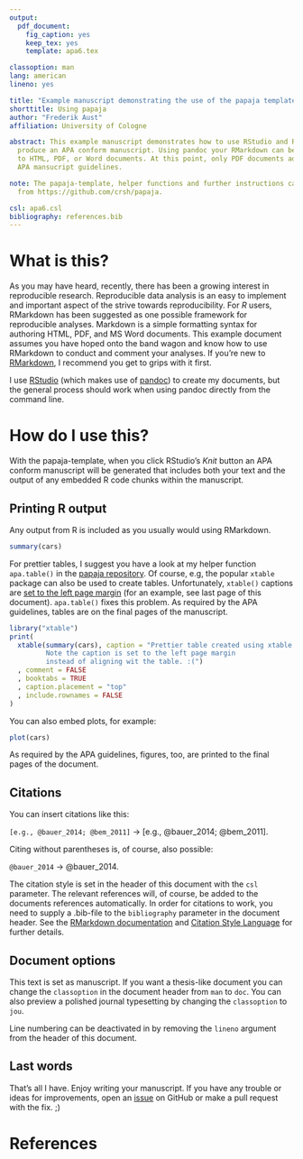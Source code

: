 ```yaml
---
output:
  pdf_document:
    fig_caption: yes
    keep_tex: yes
    template: apa6.tex

classoption: man
lang: american
lineno: yes

title: "Example manuscript demonstrating the use of the papaja template"
shorttitle: Using papaja
author: "Frederik Aust"
affiliation: University of Cologne

abstract: This example manuscript demonstrates how to use RStudio and RMarkdown to
  produce an APA conform manuscript. Using pandoc your RMarkdown can be converted
  to HTML, PDF, or Word documents. At this point, only PDF documents adhere to the
  APA mansucript guidelines.

note: The papaja-template, helper functions and further instructions can be retrieved
  from https://github.com/crsh/papaja.

csl: apa6.csl
bibliography: references.bib
---
```


# What is this?
As you may have heard, recently, there has been a growing interest in reproducible research. Reproducible data analysis is an easy to implement and important aspect of the strive towards reproducibility. For *R* users, RMarkdown has been suggested as one possible framework for reproducible analyses. Markdown is a simple formatting syntax for authoring HTML, PDF, and MS Word documents. This example document assumes you have hoped onto the band wagon and know how to use RMarkdown to conduct and comment your analyses. If you're new to [RMarkdown](http://rmarkdown.rstudio.com/), I recommend you get to grips with it first.

I use [RStudio](http://www.rstudio.com/) (which makes use of [pandoc](http://johnmacfarlane.net/pandoc/)) to create my documents, but the general process should work when using pandoc directly from the command line.

# How do I use this?
With the papaja-template, when you click RStudio's *Knit* button an APA conform manuscript will be generated that includes both your text and the output of any embedded R code chunks within the manuscript.

## Printing R output
Any output from R is included as you usually would using RMarkdown.

```r
summary(cars)
```

For prettier tables, I suggest you have a look at my helper function `apa.table()` in the [papaja repository](https://github.com/crsh/papaja). Of course, e.g, the popular `xtable` package can also be used to create tables. Unfortunately, `xtable()` captions are [set to the left page margin](http://tex.stackexchange.com/questions/42209/centering-tables-in-document-class-apa6) (for an example, see last page of this document). `apa.table()` fixes this problem. As required by the APA guidelines, tables are on the final pages of the manuscript.

```r
library("xtable")
print(
  xtable(summary(cars), caption = "Prettier table created using xtable.
         Note the caption is set to the left page margin
         instead of aligning wit the table. :(")
  , comment = FALSE
  , booktabs = TRUE
  , caption.placement = "top"
  , include.rownames = FALSE
)
```

You can also embed plots, for example:

```r
plot(cars)
```

As required by the APA guidelines, figures, too, are printed to the final pages of the document.

## Citations
You can insert citations like this:

`[e.g., @bauer_2014; @bem_2011]` &#8594; [e.g., @bauer_2014; @bem_2011].

Citing without parentheses is, of course, also possible:

`@bauer_2014` &#8594; @bauer_2014.

The citation style is set in the header of this document with the `csl` parameter. The relevant references will, of course, be added to the documents references automatically. In order for citations to work, you need to supply a .bib-file to the `bibliography` parameter in the document header. See the [RMarkdown documentation](http://rmarkdown.rstudio.com/authoring_bibliographies_and_citations.html) and [Citation Style Language](http://citationstyles.org/) for further details.

## Document options
This text is set as manuscript. If you want a thesis-like document you can change the `classoption` in the document header from `man` to `doc`. You can also preview a polished journal typesetting by changing the `classoption` to `jou`.

Line numbering can be deactivated in by removing the `lineno` argument from the header of this document.

## Last words
That's all I have. Enjoy writing your manuscript. If you have any trouble or ideas for improvements, open an [issue](https://github.com/crsh/papaja/issues) on GitHub or make a pull request with the fix. ;)

# References

